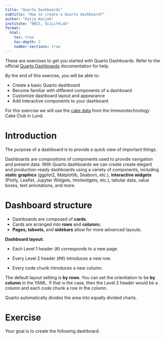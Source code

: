```yaml
---
title: "Quarto Dashboards"
subtitle: "How to create a Quarto dashboard?"
author: "Katja Kozjek"
institute: "NBIS, SciLifeLab"
format: 
  html:
    toc: true
    toc-depth: 2
    number-sections: true
---
```


::: {.callout-note}
These are exercises to get you started with Quarto Dashboards. Refer to the official [Quarto Dashboards](https://quarto.org/docs/dashboards/) documentation for help.

By the end of this exercise, you will be able to:

- Create a basic Quarto dashboard
- Become familiar with different components of a dashboard 
- Customize dashboard layout and appearance
- Add interactive components to your dashboard
:::

::: {.callout-warning title="Dataset"}
For this exercise we will use the [cake data](https://github.com/ImmunTech/CakeClub) from the Immunotechnology Cake Club in Lund.
:::

# Introduction
The purpose of a dashboard is to provide a quick view of important things.

Dashboards are compositions of components used to provide navigation and present data. With Quarto dashboards we can create 
create elegant and production-ready dashboards using a variety of components, including **static graphics** (ggplot2, Matplotlib, Seaborn, etc.), **interactive widgets** (Plotly, Leaflet, Jupyter Widgets, htmlwidgets, etc.), tabular data, value boxes, text annotations, and more.

# Dashboard structure
- Dashboards are composed of **cards**.
- Cards are arranged into **rows** and **column**s.
- **Pages, tabsets**, and **sidebars** allow for more advanced layouts.

**Dashboard layout:**

- Each Level 1 header (#) corresponds to a new page.

- Every Level 2 header (##) introduces a new row.

- Every code chunk introduces a new column.

::: {.callout-note title="Layout"}
The default layout setting is **by rows**. You can set the orientiation to be **by column** in the YAML. If that is the case, then the Level 2 header would be a column and each code chunk a row in the column.

Quarto automatically divides the area into equally divided charts.
:::

# Exercise

Your goal is to create the following dashboard.
